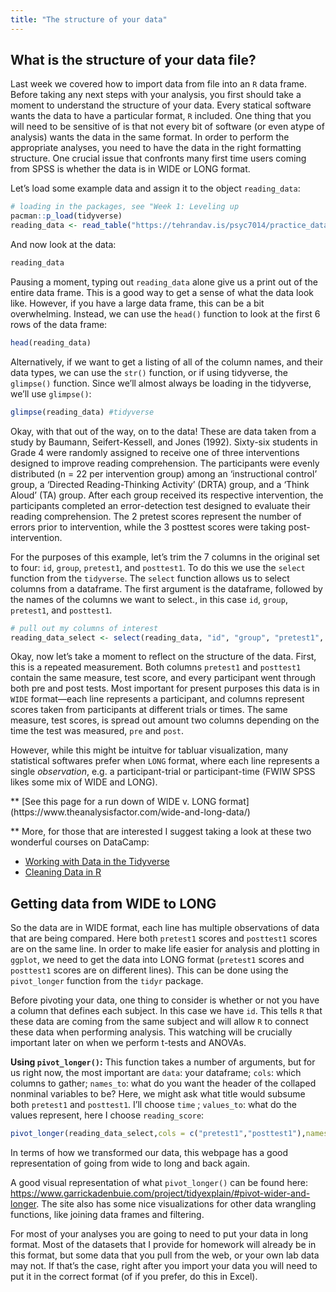 ```yaml
---
title: "The structure of your data"
---
```


## What is the structure of your data file?

Last week we covered how to import data from file into an `R` data frame. Before taking any next steps with your analysis, you first should take a moment to understand the structure of your data. Every statical software wants the data to have a particular format, `R` included. One thing that you will need to be sensitive of is that not every bit of software (or even atype of analysis) wants the data in the same format. In order to perform the appropriate analyses, you need to have the data in the right formatting structure. One crucial issue that confronts many first time users coming from SPSS is whether the data is in WIDE or LONG format.

Let's load some example data and assign it to the object `reading_data`:

```r
# loading in the packages, see "Week 1: Leveling up
pacman::p_load(tidyverse) 
reading_data <- read_table("https://tehrandav.is/psyc7014/practice_datasets/reading.txt", col_names = T)
```

And now look at the data:
```r
reading_data
```

Pausing a moment, typing out `reading_data` alone give us a print out of the entire data frame. This is a good way to get a sense of what the data look like. However, if you have a large data frame, this can be a bit overwhelming. Instead, we can use the `head()` function to look at the first 6 rows of the data frame:

```r
head(reading_data)
```

Alternatively, if we want to get a listing of all of the column names, and their data types, we can use the `str()` function, or if using tidyverse, the `glimpse()` function. Since we'll almost always be loading in the tidyverse, we'll use `glimpse()`:

```r
glimpse(reading_data) #tidyverse
```

Okay, with that out of the way, on to the data! These are data taken from a study by Baumann, Seifert-Kessell, and Jones (1992). Sixty-six students in Grade 4 were randomly assigned to receive one of three interventions designed to improve reading comprehension. The participants were evenly distributed (n = 22 per intervention group) among an 'instructional control' group, a 'Directed Reading-Thinking Activity' (DRTA) group, and a 'Think Aloud' (TA) group. After each group received its respective intervention, the participants completed an error-detection test designed to evaluate their reading comprehension. The 2 pretest scores represent the number of errors prior to intervention, while the 3 posttest scores were taking post-intervention.

For the purposes of this example, let's trim the 7 columns in the original set to four: `id`, `group`, `pretest1`, and `posttest1`. To do this we use the `select` function from the `tidyverse`. The `select` function allows us to select columns from a dataframe. The first argument is the dataframe, followed by the names of the columns we want to select., in this case `id`, `group`, `pretest1`, and `posttest1`.

```r
# pull out my columns of interest
reading_data_select <- select(reading_data, "id", "group", "pretest1", "posttest1")
```

Okay, now let's take a moment to reflect on the structure of the data. First, this is a repeated measurement. Both columns `pretest1` and `posttest1` contain the same measure, test score, and every participant went through both pre and post tests. Most important for present purposes this data is in `WIDE` format---each line represents a participant, and columns represent scores taken from participants at different trials or times. The same measure, test scores, is spread out amount two columns depending on the time the test was measured, `pre` and `post`.

However, while this might be intuitve for tabluar visualization, many statistical softwares prefer when `LONG` format, where each line represents a single *observation*, e.g. a participant-trial or participant-time (FWIW SPSS likes some mix of WIDE and LONG).

\*\* \[See this page for a run down of WIDE v. LONG format\] (https://www.theanalysisfactor.com/wide-and-long-data/)

\*\* More, for those that are interested I suggest taking a look at these two wonderful courses on DataCamp:

-   [Working with Data in the Tidyverse](https://www.datacamp.com/courses/working-with-data-in-the-tidyverse)
-   [Cleaning Data in R](https://www.datacamp.com/courses/cleaning-data-in-r)

## Getting data from WIDE to LONG

So the data are in WIDE format, each line has multiple observations of data that are being compared. Here both `pretest1` scores and `posttest1` scores are on the same line. In order to make life easier for analysis and plotting in `ggplot`, we need to get the data into LONG format (`pretest1` scores and `posttest1` scores are on different lines). This can be done using the `pivot_longer` function from the `tidyr` package.

Before pivoting your data, one thing to consider is whether or not you have a column that defines each subject. In this case we have `id`. This tells `R` that these data are coming from the same subject and will allow `R` to connect these data when performing analysis. This watching will be crucially important later on when we perform t-tests and ANOVAs.

**Using `pivot_longer()`:** This function takes a number of arguments, but for us right now, the most important are `data`: your dataframe; `cols`: which columns to gather; `names_to`: what do you want the header of the collaped nonminal variables to be? Here, we might ask what title would subsume both `pretest1` and `posttest1`. I'll choose `time` ; `values_to`: what do the values represent, here I choose `reading_score`:

```r
pivot_longer(reading_data_select,cols = c("pretest1","posttest1"),names_to = "time", values_to = "reading_score")
```

In terms of how we transformed our data, this webpage has a good representation of going from wide to long and back again.

A good visual representation of what `pivot_longer()` can be found here: <https://www.garrickadenbuie.com/project/tidyexplain/#pivot-wider-and-longer>. The site also has some nice visualizations for other data wrangling functions, like joining data frames and filtering.

For most of your analyses you are going to need to put your data in long format. Most of the datasets that I provide for homework will already be in this format, but some data that you pull from the web, or your own lab data may not. If that's the case, right after you import your data you will need to put it in the correct format (of if you prefer, do this in Excel).
